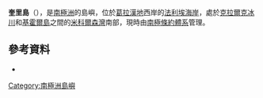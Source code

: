 {{Coord|68|48|S|67|12|W||display=title}}

'''奎里島'''（{{lang-en|Query Island}}），是[[南極洲|南極洲]]的島嶼，位於[[葛拉漢地|葛拉漢地]]西岸的[[法利埃海岸|法利埃海岸]]，處於[[克拉爾克冰川|克拉爾克冰川]]和[[基霍爾島|基霍爾島]]之間的[[米科爾森灣|米科爾森灣]]南部，現時由[[南極條約體系|南極條約體系]]管理。

==參考資料==
*{{usgs-gazetteer}}

{{DEFAULTSORT:Query Island}}
[[Category:南極洲島嶼|Category:南極洲島嶼]]


{{FallièresCoast-geo-stub}}